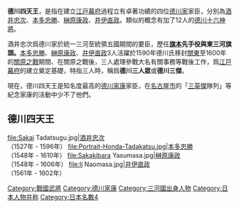{{unreferenced|time=2008-3-30}}

{{japanese|japanese=徳川四天王|kana=とくがわしてんのう|romaji=Tokugawa Shitennō|舊寫=德川四天王}}

'''德川四天王'''，是指在建立[[江戸幕府|江戸幕府]]過程立有卓著功績的四位[[德川家|德川家]]家臣，分別為[[酒井忠次|酒井忠次]]、[[本多忠勝|本多忠勝]]、[[榊原康政|榊原康政]]、[[井伊直政|井伊直政]]。類似的概念有加了12人的[[德川十六神將|德川十六神將]]。

酒井忠次爲德川家於統一三河至統領五國期間的要臣，歷任'''[[旗本|旗本]]先手役與東三河旗頭。'''[[本多忠勝|本多忠勝]]、[[榊原康政|榊原康政]]、[[井伊直政|井伊直政]]3人活躍於1590年德川氏移封[[關東地方|關東]]至1600年的[[關原之戰|關原之戰]]期間、在關原之戰後，三人處理參戰大名有關事務等戰後工作，爲[[江戸幕府|江戸幕府]]的建立奠定基礎，特指三人時，稱爲'''德川三人眾'''或'''德川三傑'''。

現在，德川四天王是知名度最高的[[德川家康|德川家康]]家臣，在[[名古屋市|名古屋市]]的「[[三英傑|三英傑]]隊列」等紀念家康的活動中少不了他們。

==德川四天王==
<gallery>
file:Sakai Tadatsugu.jpg|[[酒井忠次|酒井忠次]]<br>（1527年 - 1596年）
file:Portrait-Honda-Tadakatsu.jpg|[[本多忠勝|本多忠勝]]<br>（1548年 - 1610年）
file:Sakakibara Yasumasa.jpg|[[榊原康政|榊原康政]]<br>（1548年 - 1606年）
file:Ii Naomasa.jpg|[[井伊直政|井伊直政]]<br>（1561年 - 1602年）
</gallery>

{{DEFAULTSORT:Tokugawa caturmahārāja}}
[[Category:戰國武將|Category:戰國武將]]
[[Category:德川家康|Category:德川家康]]
[[Category:三河國出身人物|Category:三河國出身人物]]

[[Category:日本人物并称|Category:日本人物并称]]
[[Category:日本名數4|Category:日本名數4]]